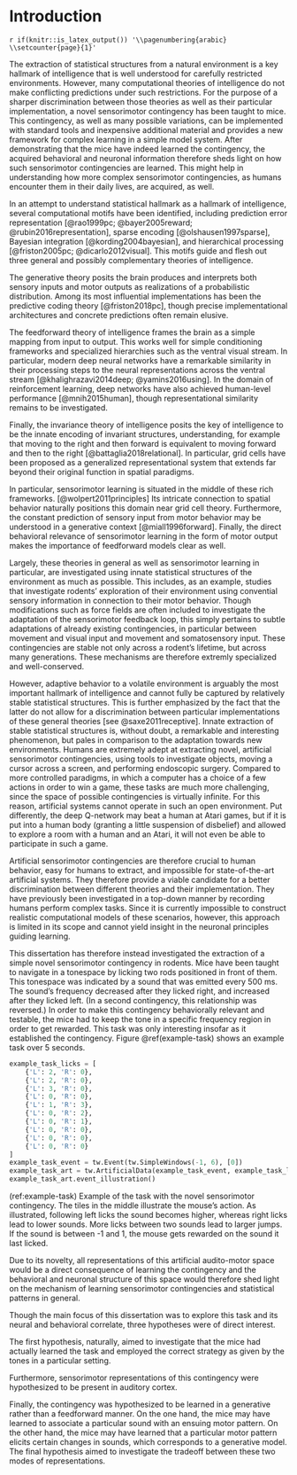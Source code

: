 # Introduction {#intro}

`r if(knitr::is_latex_output()) '\\pagenumbering{arabic}
\\setcounter{page}{1}'`

The extraction of statistical structures from a natural environment is a key hallmark of intelligence that is well understood for carefully restricted environments. However, many computational theories of intelligence do not make conflicting predictions under such restrictions. For the purpose of a sharper discrimination between those theories as well as their particular implementation, a novel sensorimotor contingency has been taught to mice. This contingency, as well as many possible variations, can be implemented with standard tools and inexpensive additional material and provides a new framework for complex learning in a simple model system. After demonstrating that the mice have indeed learned the contingency, the acquired behavioral and neuronal information therefore sheds light on how such sensorimotor contingencies are learned. This might help in understanding how more complex sensorimotor contingencies, as humans encounter them in their daily lives, are acquired, as well.

In an attempt to understand statistical hallmark as a hallmark of intelligence, several computational motifs have been identified, including prediction error representation [@rao1999pc; @bayer2005reward; @rubin2016representation], sparse encoding [@olshausen1997sparse], Bayesian integration [@kording2004bayesian], and hierarchical processing [@friston2005pc; @dicarlo2012visual]. This motifs guide and flesh out three general and possibly complementary theories of intelligence.

The generative theory posits the brain produces and interprets both sensory inputs and motor outputs as realizations of a probabilistic distribution. Among its most influential implementations has been the predictive coding theory [@friston2018pc], though precise implementational architectures and concrete predictions often remain elusive.

The feedforward theory of intelligence frames the brain as a simple mapping from input to output. This works well for simple conditioning frameworks and specialized hierarchies such as the ventral visual stream. In particular, modern deep neural networks have a remarkable similarity in their processing steps to the neural representations across the ventral stream [@khalighrazavi2014deep; @yamins2016using]. In the domain of reinforcement learning, deep networks have also achieved human-level performance [@mnih2015human], though representational similarity remains to be investigated.

Finally, the invariance theory of intelligence posits the key of intelligence to be the innate encoding of invariant structures, understanding, for example that moving to the right and then forward is equivalent to moving forward and then to the right [@battaglia2018relational]. In particular, grid cells have been proposed as a generalized representational system that extends far beyond their original function in spatial paradigms.

In particular, sensorimotor learning is situated in the middle of these rich frameworks. [@wolpert2011principles] Its intricate connection to spatial behavior naturally positions this domain near grid cell theory. Furthermore, the constant prediction of sensory input from motor behavior may be understood in a generative context [@miall1996forward]. Finally, the direct behavioral relevance of sensorimotor learning in the form of motor output makes the importance of feedforward models clear as well.

Largely, these theories in general as well as sensorimotor learning in particular, are investigated using innate statistical structures of the environment as much as possible. This includes, as an example, studies that investigate rodents' exploration of their environment using convential sensory information in connection to their motor behavior. Though modifications such as force fields are often included to investigate the adaptation of the sensorimotor feedback loop, this simply pertains to subtle adaptations of already existing contingencies, in particular between movement and visual input and movement and somatosensory input. These contingencies are stable not only across a rodent's lifetime, but across many generations. These mechanisms are therefore extremly specialized and well-conserved.

However, adaptive behavior to a volatile environment is arguably the most important hallmark of intelligence and cannot fully be captured by relatively stable statistical structures. This is further emphasized by the fact that the latter do not allow for a discrimination between particular implementations of these general theories [see @saxe2011receptive]. Innate extraction of stable statistical structures is, without doubt, a remarkable and interesting phenomenon, but pales in comparison to the adaptation towards new environments. Humans are extremely adept at extracting novel, artificial sensorimotor contingencies, using tools to investigate objects, moving a cursor across a screen, and performing endoscopic surgery. Compared to more controlled paradigms, in which a computer has a choice of a few actions in order to win a game, these tasks are much more challenging, since the space of possible contingencies is virtually infinite. For this reason, artificial systems cannot operate in such an open environment. Put differently, the deep Q-network may beat a human at Atari games, but if it is put into a human body (granting a little suspension of disbelief) and allowed to explore a room with a human and an Atari, it will not even be able to participate in such a game.

Artificial sensorimotor contingencies are therefore crucial to human behavior, easy for humans to extract, and impossible for state-of-the-art artificial systems. They therefore provide a viable candidate for a better discrimination between different theories and their implementation. They have previously been investigated in a top-down manner by recording humans perform complex tasks. Since it is currently impossible to construct realistic computational models of these scenarios, however, this approach is limited in its scope and cannot yield insight in the neuronal principles guiding learning.

This dissertation has therefore instead investigated the extraction of a simple novel sensorimotor contingency in rodents. Mice have been taught to navigate in a tonespace by licking two rods positioned in front of them. This tonespace was indicated by a sound that was emitted every 500 ms. The sound's frequency decreased after they licked right, and increased after they licked left. (In a second contingency, this relationship was reversed.) In order to make this contingency behaviorally relevant and testable, the mice had to keep the tone in a specific frequency region in order to get rewarded. This task was only interesting insofar as it established the contingency. Figure \@ref(example-task) shows an example task over 5 seconds.

```python
example_task_licks = [
    {'L': 2, 'R': 0},
    {'L': 2, 'R': 0},
    {'L': 3, 'R': 0},
    {'L': 0, 'R': 0}, 
    {'L': 1, 'R': 3},
    {'L': 0, 'R': 2},
    {'L': 0, 'R': 1},
    {'L': 0, 'R': 0},
    {'L': 0, 'R': 0},
    {'L': 0, 'R': 0}
]
example_task_event = tw.Event(tw.SimpleWindows(-1, 6), [0])
example_task_art = tw.ArtificialData(example_task_event, example_task_licks)
example_task_art.event_illustration()
```
(ref:example-task) Example of the task with the novel sensorimotor contingency. The tiles in the middle illustrate the mouse's action. As illustrated, following left licks the sound becomes higher, whereas right licks lead to lower sounds. More licks between two sounds lead to larger jumps. If the sound is between -1 and 1, the mouse gets rewarded on the sound it last licked.


Due to its novelty, all representations of this artificial audito-motor space would be a direct consequence of learning the contingency and the behavioral and neuronal structure of this space would therefore shed light on the mechanism of learning sensorimotor contingencies and statistical patterns in general.

Though the main focus of this dissertation was to explore this task and its neural and behavioral correlate, three hypotheses were of direct interest.

The first hypothesis, naturally, aimed to investigate that the mice had actually learned the task and employed the correct strategy as given by the tones in a particular setting.

Furthermore, sensorimotor representations of this contingency were hypothesized to be present in auditory cortex.

Finally, the contingency was hypothesized to be learned in a generative rather than a feedforward manner. On the one hand, the mice may have learned to associate a particular sound with an ensuing motor pattern. On the other hand, the mice may have learned that a particular motor pattern elicits certain changes in sounds, which corresponds to a generative model. The final hypothesis aimed to investigate the tradeoff between these two modes of representations.